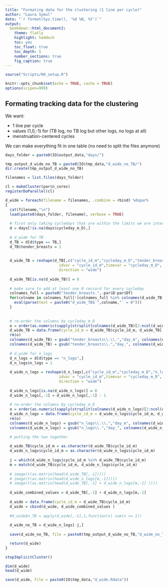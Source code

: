 ```yaml
---
title: "Formating data for the clustering (1 line per cycle)"
author: "Laura Symul"
date: "`r format(Sys.time(), '%d %B, %Y')`"
output: 
  bookdown::html_document2: 
    theme: flatly
    highlight: haddock
    toc: yes
    toc_float: true
    toc_depth: 5
    number_sections: true
    fig_caption: true
---
```




```r
source("Scripts/00_setup.R")
```


```r
knitr::opts_chunk$set(echo = TRUE, cache = TRUE)
options(scipen=999)
```


## Formating tracking data for the clustering

We want:

- 1 line per cycle
- values (1,0,-1) for (TB log, no TB log but other logs, no logs at all)
- menstruation-centered cycles

We can make everything fit in one table (no need to split the files anymore)

```r

days_folder = paste0(IO$output_data,"days/")

tmp_output_d_wide_no_TB = paste0(IO$tmp_data,"d_wide_no_TB/")
dir.create(tmp_output_d_wide_no_TB)

filenames = list.files(days_folder)

cl = makeCluster(par$n_cores)
registerDoParallel(cl)

d_wide = foreach(filename = filenames, .combine = rbind) %dopar%
{
  cat(filename,"\n")
  load(paste0(days_folder, filename), verbose = TRUE)
  
  # first only taking cycledays that are within the limits we are interested in
  d = days[!is.na(days$cycleday_m_D),]
  
  # d_wide for TB
  d_TB = d[d$type == TB,]
  d_TB$tender_breasts = 1
  
  
  d_wide_TB = reshape(d_TB[,c("cycle_id_m","cycleday_m_D","tender_breasts")],
                        idvar = "cycle_id_m",timevar = "cycleday_m_D",
                        direction = "wide")
  
  d_wide_TB[is.na(d_wide_TB)] = 0
  
  # make sure to add at least one 0 reccord for every cycleday
  colnames_full = paste0("tender_breasts.",-par$D:par$Df)
  for(colname in colnames_full[!(colnames_full %in% colnames(d_wide_TB))]){
    eval(parse(text = paste0("d_wide_TB$`",colname,"` = 0")))
  }
  
  
  # re-order the columns by cycleday_m_D
  o = order(as.numeric(sapply(strsplit(colnames(d_wide_TB)[2:ncol(d_wide_TB)],"\\."), "[[", 2)))
  d_wide_TB = data.frame(cycle_id_m = d_wide_TB$cycle_id_m, d_wide_TB[,o+1] )
  rm(o)
  colnames(d_wide_TB) = gsub("tender_breasts\\.\\.","day_m", colnames(d_wide_TB))
  colnames(d_wide_TB) = gsub("tender_breasts\\.","day_", colnames(d_wide_TB))
  
  # d_wide for n_logs
  d_n_logs = d[d$type == "n_logs",]
  d_n_logs$n_logs = 1
  
  d_wide_n_logs = reshape(d_n_logs[,c("cycle_id_m","cycleday_m_D","n_logs")],
                        idvar = "cycle_id_m",timevar = "cycleday_m_D",
                        direction = "wide")
  
  d_wide_n_logs[is.na(d_wide_n_logs)] = 0
  d_wide_n_logs[,-1] = d_wide_n_logs[,-1] - 1
  
  # re-order the columns by cycleday_m_D
  o = order(as.numeric(sapply(strsplit(colnames(d_wide_n_logs)[2:ncol(d_wide_n_logs)],"\\."), "[[", 2)))
  d_wide_n_logs = data.frame(cycle_id_m = d_wide_n_logs$cycle_id_m, d_wide_n_logs[,o+1] )
  rm(o)
  colnames(d_wide_n_logs) = gsub("n_logs\\.\\.","day_m", colnames(d_wide_n_logs))
  colnames(d_wide_n_logs) = gsub("n_logs\\.","day_", colnames(d_wide_n_logs))

  # putting the two together
  
  d_wide_TB$cycle_id_m = as.character(d_wide_TB$cycle_id_m)
  d_wide_n_logs$cycle_id_m = as.character(d_wide_n_logs$cycle_id_m)
  
  j = which(d_wide_n_logs$cycle_id_m %in% d_wide_TB$cycle_id_m)
  m = match(d_wide_TB$cycle_id_m, d_wide_n_logs$cycle_id_m)
  
  # image(t(as.matrix(head(d_wide_TB[,-1]))))
  # image(t(as.matrix(head(d_wide_n_logs[m,-1]))))
  # image(t(as.matrix(head(d_wide_TB[,-1] + d_wide_n_logs[m,-1] ))))
 
  d_wide_combined_values = d_wide_TB[,-1] + d_wide_n_logs[m,-1] 
  
  d_wide = data.frame(cycle_id_m = d_wide_TB$cycle_id_m)
  d_wide = cbind(d_wide, d_wide_combined_values )
  
  #d_wide$n_TB = apply(d_wide[,-1],1,function(x) sum(x == 1))
  
  d_wide_no_TB = d_wide_n_logs[-j,]
  
  save(d_wide_no_TB, file = paste0(tmp_output_d_wide_no_TB,"d_wide_no_TB_",gsub("days_","",filename)))

  return(d_wide)
}

stopImplicitCluster()

dim(d_wide)
head(d_wide)

save(d_wide, file = paste0(IO$tmp_data,"d_wide.Rdata"))

```



